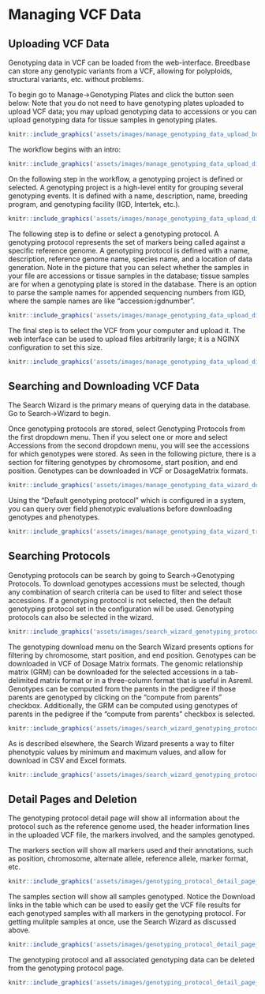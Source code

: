 # Managing VCF Data

## Uploading VCF Data

Genotyping data in VCF can be loaded from the web-interface. Breedbase can store any genotypic variants from a VCF, allowing for polyploids, structural variants, etc. without problems.

To begin go to Manage->Genotyping Plates and click the button seen below:
Note that you do not need to have genotyping plates uploaded to upload VCF data; you may upload genotyping data to accessions or you can upload genotyping data for tissue samples in genotyping plates.

```r
knitr::include_graphics('assets/images/manage_genotyping_data_upload_button.png')
```

The workflow begins with an intro:

```r
knitr::include_graphics('assets/images/manage_genotyping_data_upload_dialog_intro.png')
```

On the following step in the workflow, a genotyping project is defined or selected. A genotyping project is a high-level entity for grouping several genotyping events. It is defined with a name, description, name, breeding program, and genotyping facility (IGD, Intertek, etc.).

```r
knitr::include_graphics('assets/images/manage_genotyping_data_upload_dialog_project.png')
```

The following step is to define or select a genotyping protocol. A genotyping protocol represents the set of markers being called against a specific reference genome. A genotyping protocol is defined with a name, description, reference genome name, species name, and a location of data generation. Note in the picture that you can select whether the samples in your file are accessions or tissue samples in the database; tissue samples are for when a genotyping plate is stored in the database. There is an option to parse the sample names for appended sequencing numbers from IGD, where the sample names are like "accession:igdnumber".

```r
knitr::include_graphics('assets/images/manage_genotyping_data_upload_dialog_protocol.png')
```

The final step is to select the VCF from your computer and upload it. The web interface can be used to upload files arbitrarily large; it is a NGINX configuration to set this size.

```r
knitr::include_graphics('assets/images/manage_genotyping_data_upload_dialog_vcf.png')
```

## Searching and Downloading VCF Data

The Search Wizard is the primary means of querying data in the database. Go to Search->Wizard to begin.

Once genotyping protocols are stored, select Genotyping Protocols from the first dropdown menu. Then if you select one or more and select Accessions from the second dropdown menu, you will see the accessions for which genotypes were stored. As seen in the following picture, there is a section for filtering genotypes by chromosome, start position, and end position. Genotypes can be downloaded in VCF or DosageMatrix formats.

```r
knitr::include_graphics('assets/images/manage_genotyping_data_wizard_download_prot.png')
```

Using the "Default genotyping protocol" which is configured in a system, you can query over field phenotypic evaluations before downloading genotypes and phenotypes.

```r
knitr::include_graphics('assets/images/manage_genotyping_data_wizard_trial.png')
```

## Searching Protocols

Genotyping protocols can be search by going to Search->Genotyping Protocols. To download genotypes accessions must be selected, though any combination of search criteria can be used to filter and select those accessions. If a genotyping protocol is not selected, then the default genotyping protocol set in the configuration will be used. Genotyping protocols can also be selected in the wizard.

```r
knitr::include_graphics('assets/images/search_wizard_genotyping_protocols_download_main.png')
```

The genotyping download menu on the Search Wizard presents options for filtering by chromosome, start position, and end position. Genotypes can be downloaded in VCF of Dosage Matrix formats. The genomic relationship matrix (GRM) can be downloaded for the selected accessions in a tab-delimited matrix format or in a three-column format that is useful in Asreml. Genotypes can be computed from the parents in the pedigree if those parents are genotyped by clicking on the "compute from parents" checkbox. Additionally, the GRM can be computed using genotypes of parents in the pedigree if the "compute from parents" checkbox is selected.

```r
knitr::include_graphics('assets/images/search_wizard_genotyping_protocols_download_genotypes.png')
```

As is described elsewhere, the Search Wizard presents a way to filter phenotypic values by minimum and maximum values, and allow for download in CSV and Excel formats.

```r
knitr::include_graphics('assets/images/search_wizard_genotyping_protocols_download_phenotypes.png')
```


## Detail Pages and Deletion

The genotyping protocol detail page will show all information about the protocol such as the reference genome used, the header information lines in the uploaded VCF file, the markers involved, and the samples genotyped.

The markers section will show all markers used and their annotations, such as position, chromosome, alternate allele, reference allele, marker format, etc.

```r
knitr::include_graphics('assets/images/genotyping_protocol_detail_page_markers.png')
```

The samples section will show all samples genotyped. Notice the Download links in the table which can be used to easily get the VCF file results for each genotyped samples with all markers in the genotyping protocol. For getting mulitple samples at once, use the Search Wizard as discussed above.

```r
knitr::include_graphics('assets/images/genotyping_protocol_detail_page_samples.png')
```

The genotyping protocol and all associated genotyping data can be deleted from the genotyping protocol page.

```r
knitr::include_graphics('assets/images/genotyping_protocol_detail_page_delete.png')
```
